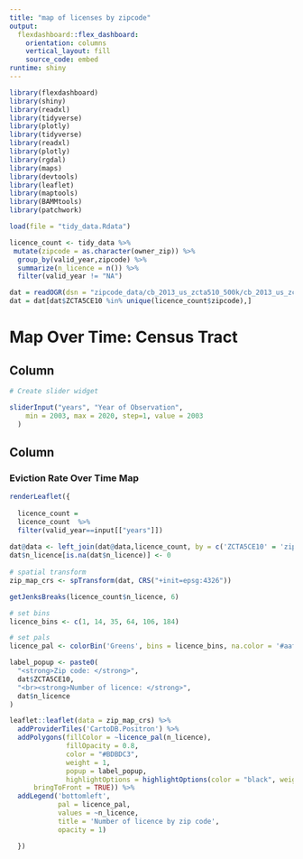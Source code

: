 ```yaml
---
title: "map of licenses by zipcode"
output: 
  flexdashboard::flex_dashboard:
    orientation: columns
    vertical_layout: fill
    source_code: embed
runtime: shiny
---
```


```r
library(flexdashboard)
library(shiny)
library(readxl)
library(tidyverse)
library(plotly)
library(tidyverse)
library(readxl)
library(plotly)
library(rgdal)
library(maps)
library(devtools)
library(leaflet)
library(maptools)
library(BAMMtools)
library(patchwork)

load(file = "tidy_data.Rdata")
```

```r
licence_count <- tidy_data %>% 
 mutate(zipcode = as.character(owner_zip)) %>% 
  group_by(valid_year,zipcode) %>%
  summarize(n_licence = n()) %>% 
  filter(valid_year != "NA")

dat = readOGR(dsn = "zipcode_data/cb_2013_us_zcta510_500k/cb_2013_us_zcta510_500k.shp") 
dat = dat[dat$ZCTA5CE10 %in% unique(licence_count$zipcode),]

```

Map Over Time: Census Tract
===================================== 

Column {.sidebar}
-----------------------------------------------------------------------

```r
# Create slider widget

sliderInput("years", "Year of Observation",
    min = 2003, max = 2020, step=1, value = 2003
  )
```

Column {.tabset}
-----------------------------------------------------------------------

### Eviction Rate Over Time Map

```r
renderLeaflet({
 
  licence_count = 
  licence_count  %>%
  filter(valid_year==input[["years"]])
  
dat@data <- left_join(dat@data,licence_count, by = c('ZCTA5CE10' = 'zipcode'))
dat$n_licence[is.na(dat$n_licence)] <- 0
  
# spatial transform
zip_map_crs <- spTransform(dat, CRS("+init=epsg:4326"))

getJenksBreaks(licence_count$n_licence, 6)

# set bins
licence_bins <- c(1, 14, 35, 64, 106, 184)

# set pals
licence_pal <- colorBin('Greens', bins = licence_bins, na.color = '#aaff56')

label_popup <- paste0(
  "<strong>Zip code: </strong>",
  dat$ZCTA5CE10,
  "<br><strong>Number of licence: </strong>",
  dat$n_licence
)

leaflet::leaflet(data = zip_map_crs) %>% 
  addProviderTiles('CartoDB.Positron') %>% 
  addPolygons(fillColor = ~licence_pal(n_licence),
              fillOpacity = 0.8,
              color = "#BDBDC3",
              weight = 1,
              popup = label_popup,
              highlightOptions = highlightOptions(color = "black", weight = 2,
      bringToFront = TRUE)) %>% 
  addLegend('bottomleft',
            pal = licence_pal,
            values = ~n_licence,
            title = 'Number of licence by zip code',
            opacity = 1)

  })

  
```

